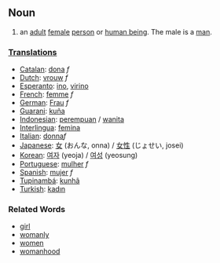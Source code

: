 ==Noun==
# an [[adult]] [[female]] [[person]] or [[w:human being|human being]]. The male is a [[man]].

===[[Translation]]s===
*[[Catalan]]: [[dona]] ''f''
*[[Dutch]]: [[vrouw]] ''f''
*[[Esperanto]]: [[ino]], [[virino]]
*[[French]]: [[femme]] ''f''
*[[German]]: [[Frau]] ''f''
*[[Guarani]]: [[kuña]]
*[[Indonesian]]: [[perempuan]] / [[wanita]]
*[[Interlingua]]: [[femina]]
*[[Italian]]: [[donna]]''f''
*[[Japanese]]: [[女]] (おんな, onna) / [[女性]] (じょせい, josei)
*[[Korean]]: [[여자]] (yeoja) / [[여성]] (yeosung)
*[[Portuguese]]: [[mulher]] ''f''
*[[Spanish]]: [[mujer]] ''f''
*[[Tupinambá]]: [[kunhã]]
*[[Turkish]]: [[kadın]]

===Related Words===
*[[girl]]
*[[womanly]]
*[[women]]
*[[womanhood]]